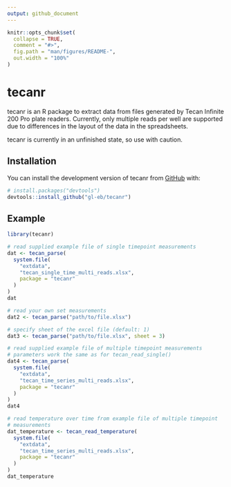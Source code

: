 ```yaml
---
output: github_document
---
```


<!-- README.md is generated from README.Rmd. Please edit that file -->

```r
knitr::opts_chunk$set(
  collapse = TRUE,
  comment = "#>",
  fig.path = "man/figures/README-",
  out.width = "100%"
)
```

# tecanr

<!-- badges: start -->
<!-- badges: end -->

tecanr is an R package to extract data from files generated by Tecan Infinite
200 Pro plate readers. Currently, only multiple reads per well are supported due
to differences in the layout of the data in the spreadsheets.

tecanr is currently in an unfinished state, so use with caution.

## Installation

You can install the development version of tecanr from [GitHub](https://github.com/gl-eb/tecanr) with:

``` r
# install.packages("devtools")
devtools::install_github("gl-eb/tecanr")
```

## Example

```r
library(tecanr)
```

```r
# read supplied example file of single timepoint measurements
dat <- tecan_parse(
  system.file(
    "extdata",
    "tecan_single_time_multi_reads.xlsx",
    package = "tecanr"
  )
)
dat
```

```r
# read your own set measurements
dat2 <- tecan_parse("path/to/file.xlsx")

# specify sheet of the excel file (default: 1)
dat3 <- tecan_parse("path/to/file.xlsx", sheet = 3)
```

```r
# read supplied example file of multiple timepoint measurements
# parameters work the same as for tecan_read_single()
dat4 <- tecan_parse(
  system.file(
    "extdata",
    "tecan_time_series_multi_reads.xlsx",
    package = "tecanr"
  )
)
dat4
```

```r
# read temperature over time from example file of multiple timepoint
# measurements
dat_temperature <- tecan_read_temperature(
  system.file(
    "extdata",
    "tecan_time_series_multi_reads.xlsx",
    package = "tecanr"
  )
)
dat_temperature
```